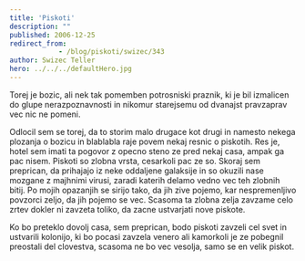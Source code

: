 ```yaml
---
title: 'Piskoti'
description: ""
published: 2006-12-25
redirect_from: 
            - /blog/piskoti/swizec/343
author: Swizec Teller
hero: ../../../defaultHero.jpg
---
```

Torej je bozic, ali nek tak pomemben potrosniski praznik, ki je bil izmalicen do glupe nerazpoznavnosti in nikomur starejsemu od dvanajst pravzaprav vec nic ne pomeni.

Odlocil sem se torej, da to storim malo drugace kot drugi in namesto nekega plozanja o bozicu in blablabla raje povem nekaj resnic o piskotih. Res je, hotel sem imati ta pogovor z opecno steno ze pred nekaj casa, ampak ga pac nisem. Piskoti so zlobna vrsta, cesarkoli pac ze so. Skoraj sem preprican, da prihajajo iz neke oddaljene galaksije in so okuzili nase mozgane z majhnimi virusi, zaradi katerih delamo vedno vec teh zlobnih bitij. Po mojih opazanjih se sirijo tako, da jih zive pojemo, kar nespremenljivo povzorci zeljo, da jih pojemo se vec. Scasoma ta zlobna zelja zavzame celo zrtev dokler ni zavzeta toliko, da zacne ustvarjati nove piskote.

Ko bo preteklo dovolj casa, sem preprican, bodo piskoti zavzeli cel svet in ustvarili kolonijo, ki bo pocasi zavzela venero ali kamorkoli je ze pobegnil preostali del clovestva, scasoma ne bo vec vesolja, samo se en velik piskot.